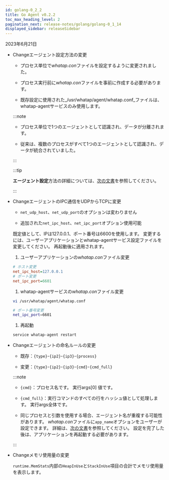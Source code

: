 ```yaml
---
id: golang-0_2_2
title: Go Agent v0.2.2
toc_max_heading_level: 2
pagination_next: release-notes/golang/golang-0_1_14
displayed_sidebar: releaseSidebar
---
```


2023年6月21日

- <Status>Change</Status>エージェント設定方法の変更

  - プロセス単位で*whatap.con*ファイルを設定するように変更されました。

  - プロセス実行前に*whatap.con*ファイルを事前に作成する必要があります。

  - 既存設定に使用された_/usr/whatap/agent/whatap.conf_ファイルは、whatap-agentサービスのみ使用します。

  :::note

  - プロセス単位で1つのエージェントとして認識され、データが分離されます。

  - 従来は、複数のプロセスがすべて1つのエージェントとして認識され、データが統合されていました。

  :::

  :::tip

  **エージェント設定**方法の詳細については、[次の文書](../../golang/install-agent#set-agent)を参照してください。

  :::

- <Status>Change</Status>エージェントのIPC通信をUDPからTCPに変更

  - `net_udp_host`、`net_udp_port`のオプションは変わりません

  - 追加された`net_ipc_host`、`net_ipc_port`オプション使用可能

  既定値として、IPは127.0.0.1、ポート番号は6600を使用します。 変更するには、ユーザーアプリケーションとwhatap-agentサービス設定ファイルを変更してください。 再起動後に適用されます。

  1. ユーザーアプリケーションの*whatap.con*ファイル変更

  ```ini title='whatap.conf'
  # ホスト変更
  net_ipc_host=127.0.0.1
  # ポート変更
  net_ipc_port=6601
  ```

  1. whatap-agentサービスの*whatap.con*ファイル変更

  ```bash
  vi /usr/whatap/agent/whatap.conf

  # ポート番号変更 
  net_ipc_port=6601
  ```

  1. 再起動

  ```bash
  service whatap-agent restart
  ```

- <Status>Change</Status>エージェントの命名ルールの変更

  - 既存：`{type}`-`{ip2}`-`{ip3}`-`{process}`

  - 変更：`{type}`-`{ip2}`-`{ip3}`-`{cmd}`-`{cmd_full}`

  :::note

  - `{cmd}`：プロセス名です。 実行args[0] 値です。

  - `{cmd_full}`：実行コマンドのすべての行をハッシュ値として処理します。 実行args全体です。

  - 同じプロセスと引数を使用する場合、エージェント名が重複する可能性があります。 *whatap.con*ファイルに`app_name`オプションをユーザーが設定できます。 詳細は、[次の文書](../../golang/install-agent#duplicate_appname)を参照してください。 設定を完了した後は、アプリケーションを再起動する必要があります。

  :::

- <Status>Change</Status>メモリ使用量の変更

  `runtime.MemStats`内部の`HeapInUse`と`StackInUse`項目の合計でメモリ使用量を表示します。 
